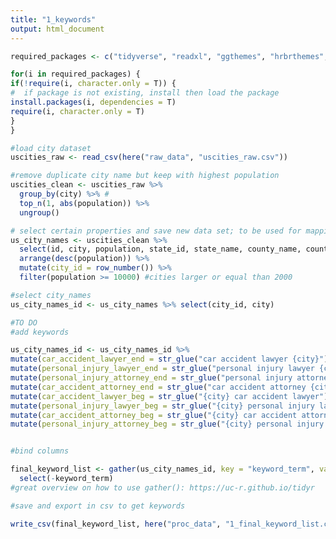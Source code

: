 ```yaml
---
title: "1_keywords"
output: html_document
---
```



```r
required_packages <- c("tidyverse", "readxl", "ggthemes", "hrbrthemes", "extrafont", "plotly", "scales", "stringr", "gganimate", "here", "tidytext", "sentimentr", "scales", "DT", "here", "sm", "mblm", "prettydoc", "reshape2", "treemapify", "glue", "magick", "imager", "fs", "knitr", "DataExplorer", "inspectdf", "rmdformats", "prettydoc", "janitor", "urltools")

for(i in required_packages) { 
if(!require(i, character.only = T)) {
#  if package is not existing, install then load the package
install.packages(i, dependencies = T)
require(i, character.only = T)
}
}
```

```r
#load city dataset
uscities_raw <- read_csv(here("raw_data", "uscities_raw.csv"))

#remove duplicate city name but keep with highest population
uscities_clean <- uscities_raw %>% 
  group_by(city) %>% #
  top_n(1, abs(population)) %>% 
  ungroup() 

# select certain properties and save new data set; to be used for mapping
us_city_names <- uscities_clean %>%
  select(id, city, population, state_id, state_name, county_name, county_fips, lat, lng) %>% 
  arrange(desc(population)) %>% 
  mutate(city_id = row_number()) %>% 
  filter(population >= 10000) #cities larger or equal than 2000

```

```r
#select city_names 
us_city_names_id <- us_city_names %>% select(city_id, city)

#TO DO
#add keywords

us_city_names_id <- us_city_names_id %>% 
mutate(car_accident_lawyer_end = str_glue("car accident lawyer {city}")) %>% 
mutate(personal_injury_lawyer_end = str_glue("personal injury lawyer {city}")) %>% 
mutate(personal_injury_attorney_end = str_glue("personal injury attorney {city}")) %>% 
mutate(car_accident_attorney_end = str_glue("car accident attorney {city}")) %>%
mutate(car_accident_lawyer_beg = str_glue("{city} car accident lawyer")) %>% 
mutate(personal_injury_lawyer_beg = str_glue("{city} personal injury lawyer")) %>% 
mutate(car_accident_attorney_beg = str_glue("{city} car accident attorney")) %>%   
mutate(personal_injury_attorney_beg = str_glue("{city} personal injury attorney"))


#bind columns

final_keyword_list <- gather(us_city_names_id, key = "keyword_term", value = "keyword_strings", -city_id, -city) %>% 
  select(-keyword_term)
#great overview on how to use gather(): https://uc-r.github.io/tidyr                     

```

```r
#save and export in csv to get keywords

write_csv(final_keyword_list, here("proc_data", "1_final_keyword_list.csv"))


```

